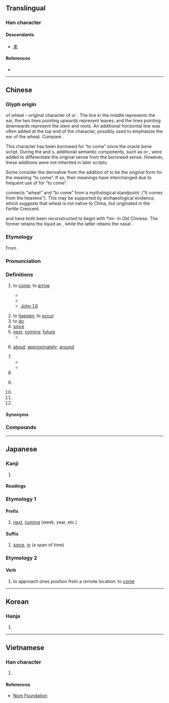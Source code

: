 {{also|来|徠}}
{{character info/new}}
==Translingual==
{{CJKV-forms|來|来|来|來}}
{{stroke order|strokes=8}}
{{stroke order|type=animate}}

===Han character===
{{Han char|rn=9|rad=人|as=06|sn=8|four=40908|canj=DOO|ids=⿻木从}}

====Descendants====
* [[来]]

====References====
* {{Han ref|kx=0101.160|dkj=00581|dj=0214.080|hdz=10141.080|uh=4F86|ud=20358|bh=A8D3|bd=43219}}

----

==Chinese==
{{zh-forms|s=来|alt=𧼛}}

===Glyph origin===
{{Han etym}}
{{liushu|p}} of wheat – original character of {{och-l|麥|wheat}} or {{och-l|麳|wheat}}. The line in the middle represents the ear, the two lines pointing upwards represent leaves, and the lines pointing downwards represent the stem and roots. An additional horizontal line was often added at the top end of the character, possibly used to emphasize the ear of the wheat. Compare {{zh-l|*禾}}.

This character has been borrowed for “to come” since the oracle bone script. During the {{w|Western Zhou}} and {{w|Warring States period}}s, additional semantic components, such as {{zh-l|*止|foot}} or {{zh-l|*辵|to walk}}, were added to differentiate the original sense from the borrowed sense. However, these additions were not inherited in later scripts.

Some consider the derivative {{zh-l|*麥}} from the addition of {{zh-l|*夊|to walk slowly}} to be the original form for the meaning “to come”. If so, their meanings have interchanged due to frequent use of {{lang|zh|來}} for “to come”. {{attn|zh|Any sources disproving this? Most sources interpret 夊 differently because it seems like 麥 was never used to mean "to come" in oracle bones.}}

''{{w|Shuowen}}'' connects “wheat” and “to come” from a mythological standpoint: {{lang|zh|天所來也}} (“it comes from the heavens”). This may be supported by archaeological evidence, which suggests that wheat is not native to China, but originated in the Fertile Crescent.

{{lang|zh|來}} and {{lang|zh|麥}} have both been reconstructed to begin with *''mr-'' in Old Chinese. The former retains the liquid as {{IPAchar|/l/}}, while the latter retains the nasal {{IPAchar|/m/}}.

===Etymology===
From {{inh|zh|sit-pro|*la-j ~ ra||to come}}.

===Pronunciation===
{{zh-pron
|m=lái
|m-s=nai2
|dg=лэ1
|c=loi4,lai4,lei4
|c_note=lai4, lei4 - vernacular (often written as {{zh-l|嚟}})
|c-t=loi3
|g=lai4
|h=pfs=lòi;gd=loi2
|j=lai1
|mb=lâ̤
|md=lì/lài
|md_note=lì - vernacular; lài - literary
|mn=lâi
|mn-t=lai5/lai7/lai2
|mn-t_note=lai7 - indicates past things; lai2 - “will”
|w=3le
|x=lai2
|mc=y
|oc=y
|ma=y
|cat=v,a,part,pn
}}

===Definitions===
{{zh-hanzi}}

# to [[come]]; to [[arrive]]
#: {{zh-ant|去}}
#* {{zh-x|我 一會-兒{r} 就 來。|I'll come in a moment.}}
#* {{zh-x|我 不 知道 它 是 從 哪裡 來 的。|I didn't know where it came from.}}
#* [http://wordproject.org/multi/bi_en_cn_py.htm John 1.6]
#*: {{zh-x|有 一 個 人，是 從 神 那裡 差 來 的，名 叫 ^約翰。|There was a man sent from God, whose name was John.}}
# to [[happen]]; to [[occur]]
# to [[do]] {{n-g|(specific meaning depending on the context)}}
# [[since]]
# [[next]]; [[coming]]; [[future]]
#* {{zh-x|來年|next year}}
# {{lb|zh|after a number}} [[about]]; [[approximately]]; [[around]]
# {{n-g|Used after a verb of motion to indicate movement toward the speaker.}}
#* {{zh-x|下來|to come down [compare {{zh-l|下去|to go down}}]}}
#* {{zh-x|進來|to come in}}
# {{n-g|Used before a verb to express volition.}}
# {{n-g|Used with {{zh-l|*不}} or {{zh-l|*得}} to express capability.}}
#: {{zh-x|我 做 不 來 俯臥撐。|I can't do push-ups.}}
# {{n-g|Used after numerals in colloquial lists.}}
# {{n-g|Meaningless particle for rhythmic purposes.}}
# {{surname|lang=zh}}

====Synonyms====
{{zh-dial}}

===Compounds===
{{zh-der|來賓|來不得|來不及|來不來|來潮|來到|來得|來得及|來復|來復槍|來回|來回來去|來回票|來火|來火兒|來件|來講|來今|來勁|來勁兒|來看|來客|來歷|來料加工|來臨|來龍去脈|來路|來路貨|來年|來人|來日|來日方長|來神|來神兒|來生|來使|來世|來示|來勢|來說|來頭|來頭兒|來往|來文|來信|來樣加工|來意|來由|來源|來朝|來者|來者不拒|來著/来着|來之不易|來自|來蹤去跡|來者不善，善者不來|一來|上來|下來|不來|乍來|亂來|今來|以來|來享|來來|來儀|來函|來去|來古|來哲|來因|來孫|來學|來情|來手|來書|來月|來期|來果|來歲|來歸|來派|來煞|來牟|來犯|來的|來稿|來緣|來茲|來葉|來蘇|來處|來襲|來訪|來諭|來貺|來附|來電|來頓|來龍|儻來|先來|入來|再來|出來|別來|前來|勞來|原來|去來|古來|向來|回來|外來|夜來|如來|子來|家來|將來|少來|帶來|年來|往來|後來|從來|把來|拈來|捎來|新來|日來|早來|昨來|有來|未來|本來|歷來|歸來|比來|烏來|爾來|特來|生來|用來|由來|當來|白來|看來|硬來|算來|素來|老來|胡來|自來|舶來|行來|見來|說來|起來|趕來|轉來|近來|返來|進來|過來|適來|還來|邇來|都來|馬來|否往泰來|娓娓道來|可又來|傳染來源|來者可追|來蘇水|希伯來人|不相來往|姍姍來遲|來福槍|下不來|弄來弄去|儻來之物|大剛來|倏來忽往|南來北往|後來之秀|古往今來|划不來|寒來暑往|來亨雞|左來右去|來回的話|來人兒|來頭貨|信手拈來|劈地價來|想來想去|乘興而來|否極泰來|好來寶|來令片|做出事來|垂於將來|往古來今|來事兒|嗟來之食|你來我往|不請自來|悲從中來|到大來|今來古往|來去自如|來者不善|一來二去|忙不過來|別來無恙|慢慢來|慕名而來|做下來|其來有自|不相往來|惠然肯來|人來瘋|來去匆匆|否去泰來|來來往往|可是來|人來客往|人來人往|先來後到|外來錢|得來不易|後來居上|彰往察來|吃不來|來得巧|大來大往|來情去意|悅近來遠|小往大來|來扇館|如來藏|大來歷|幹得來|希伯來|劃下道來|來歷不明|嗟來食|吃得來|來勢洶洶|一來一往|山雨欲來|再來過|來復線|天來大|佛來明哥|何苦來|原來如此|吃自來食|寶麗來|希伯來書|倒大來|來千去萬|從實招來|待剛來|兜來兜去|從頭再來|來福線|人來客去|來復日|克來汀症|合得來|夜來香|不來頭|大都來|大致說來|以往鑒來|大有來頭|大來頭|外來語|來比錫|在來米|合不來|來來回回|伯克來|往來如織|心血來潮|來頭不小|到頭來|卷土重來|後悔不來|來頓瓶|來日正長|下不來臺|倘來之物|來蹤去影|來者是客|來去分明|清風徐來|空穴來風|手到拿來|時來運轉|死去活來|春去秋來|番來覆去|有生以來|新來乍到|日浹往來|春來秋去|斷絕往來|手到擒來|拔來報往|歸去來兮|桃來李答|暮去朝來|樂極悲來|搖筆即來|有備而來|晃來晃去|源源而來|新聞來源|時不再來|數來寶|有來頭|撂下臉來|東來紫氣|突如其來|抖起來|放來生債|未來派|拿不起來|撧過來|特別來賓|沒來歷|禮節往來|禮尚往來|福不徒來|神來之筆|眉來眼去|時來福湊|滾來滾去|放馬過來|看起來|看不來|眉來語去|直去直來|直來直往|熙來攘往|暑往寒來|接踵而來|甘盡苦來|獨來獨往|捲土重來|打上來|捲甲重來|狼來了|禍來神昧|歸去來辭|本來面目|知來藏往|漂來戶|滾起來|拿下馬來|沒來頭|水來土掩|沒有來歷|明來暗往|推來推去|朝來暮去|歷劫歸來|有來有去|泰來否往|扭來扭去|時來運來|打來回|沒來回|沒來由|眼去眉來|未來學|攪纏不來|日往月來|生來死去|暑來寒往|東來西去|未來主義|有史以來|有來有往|時來暫去|數往知來|攪來攪去|浮來暫去|獨往獨來|掉過來|抹不下來|紛沓而來|羊帶來|顧得過來|計上心來|觀往知來|說不上來|馬來熊|說來話長|逆來順受|老來寶|說起來|自拔來歸|這般說來|踅來踅去|自來水|臭肉來蠅|自來火|頻來無忌|自來水筆|言來語去|近悅遠來|雨來散|鳳凰來儀|說得來|跑起來|老來俏|鑑往知來|走來走去|算起來|顧不過來|飛來橫禍|舶來品|絲來線去|覆去翻來|黑白來|翻來吊去|說不來|麇至沓來|馬來亞|飛來峰|馬來糕|納命來|送往迎來|跳起來|馬來西亞|馬來群島|馬來人|過來人|飯來開口|飛來橫財|繼往開來|顛來倒去|算來算去|馬來半島|雁去魚來|雁來紅|紛至沓來|閒來無事|鑒往知來|著甚來由|與生俱來|近新來|迎來送往|紫氣東來|踱來踱去|高來高去|翻來覆去|過下來|說來說去|翻來翻去|興盡悲來|苦盡甘來|者來寨}}

{{zh-cat|Beginning|Elementary}}

----

==Japanese==
{{ja-kanji forms|来|來}}

===Kanji===
{{ja-kanji|grade=n|rs=木04|shin=来}}

# {{kyujitai spelling of|来|lang=ja}}

====Readings====
{{ja-readings
|goon=らい
|kanon=らい
|kun=く-る, きた-る, きた-す, き-たる, き-たす
|nanori=き
}}

===Etymology 1===

====Prefix====
{{ja-pos|らい|prefix|shin=来}}

# {{kyujitai spelling of|来|lang=ja}} [[next]], [[coming]] (week, year, etc.)

====Suffix====
{{ja-pos|らい|suffix|shin=来}}

# {{kyujitai spelling of|来|lang=ja}} [[since]], [[in]] (a span of time)

===Etymology 2===

====Verb====
{{ja-verb|く|type=3|shin=来}}

# {{lb|ja|sort=く|obsolete}} to approach ones position from a remote location: to [[come]]

----

==Korean==

===Hanja===
{{ko-hanja|hangeul=[[래]]>[[내]]}}

# {{defn|lang=ko|sort=人06}}

----

==Vietnamese==

===Han character===
{{vi-hantu|[[lai]], [[lay]], [[lơi]], [[ray]], [[rơi]], [[rời]]|rs=人06}}

# {{defn|lang=vi|sort=人06}}

====References====
* [http://nomfoundation.org/common/nom_details.php?codepoint=4f86 Nom Foundation]